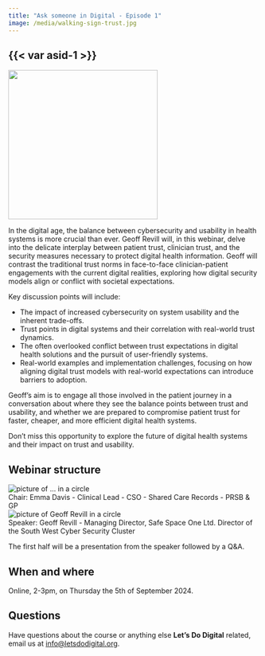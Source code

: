 ```yaml
---
title: "Ask someone in Digital - Episode 1"
image: /media/walking-sign-trust.jpg
---
```


## {{< var asid-1 >}}

![](/media/walking-sign-trust.jpg){height=300px fig-align="center" fig-alt="A don't talk sign with a TRUST sticker over the figures hear"}

In the digital age, the balance between cybersecurity and usability in health systems is more crucial than ever. Geoff Revill will, in this webinar, delve into the delicate interplay between patient trust, clinician trust, and the security measures necessary to protect digital health information. Geoff will contrast the traditional trust norms in face-to-face clinician-patient engagements with the current digital realities, exploring how digital security models align or conflict with societal expectations.

Key discussion points will include:

* The impact of increased cybersecurity on system usability and the inherent trade-offs.
* Trust points in digital systems and their correlation with real-world trust dynamics.
* The often overlooked conflict between trust expectations in digital health solutions and the pursuit of user-friendly systems.
* Real-world examples and implementation challenges, focusing on how aligning digital trust models with real-world expectations can introduce barriers to adoption.

Geoff's aim is to engage all those involved in the patient journey in a conversation about where they see the balance points between trust and usability, and whether we are prepared to compromise patient trust for faster, cheaper, and more efficient digital health systems.

Don't miss this opportunity to explore the future of digital health systems and their impact on trust and usability.

## Webinar structure

```{=html}
<div class="agenda-container">
    <div class="agenda-row">
        <div class="agenda-image-container">
            <img src="/media/emma-davis.png" alt="picture of ... in a circle" class="agenda-image">
        </div>
        <div class="agenda-text-container">
            Chair: Emma Davis - Clinical Lead - CSO - Shared Care Records - PRSB & GP
    </div>
</div>
<div class="agenda-container">
    <div class="agenda-row">
        <div class="agenda-image-container">
            <img src="/media/geoff-revill-circle.png" alt="picture of Geoff Revill in a circle" class="agenda-image">
        </div>
        <div class="agenda-text-container">
            Speaker: Geoff Revill - Managing Director, Safe Space One Ltd. Director of the South West Cyber Security Cluster
        </div>
    </div>
</div>
```

The first half will be a presentation from the speaker followed by a Q&A.


## When and where

Online, 2-3pm, on Thursday the 5th of September 2024.


```{=html}
<script src="https://www.cognitoforms.com/f/seamless.js" data-key="elpaTpPHb0yyqTG9uLoqOw" data-form="6"></script>
```

## Questions

Have questions about the course or anything else **Let's Do Digital** related, email us at [info@letsdodigital.org](mailto:info@letsdodigital.org).
